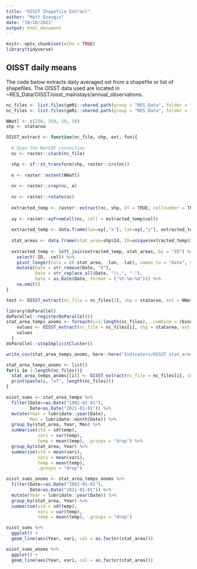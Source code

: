 ```yaml
---
title: "OISST Shapefile Extract"
author: "Matt Dzaugis"
date: "10/18/2021"
output: html_document
---
```


```r
knitr::opts_chunk$set(echo = TRUE)
library(tidyverse)
```

## OISST daily means

The code below extracts daily averaged sst from a shapefile or list of shapefiles. The OISST data used are located in ~RES_Data/OISST/oisst_mainstays/annual_observations.

```r

nc_files <- list.files(gmRi::shared.path(group = "RES_Data", folder = "OISST/oisst_mainstays/annual_observations"), pattern = "*.nc", full.names = TRUE)
nc_files <- list.files(gmRi::shared.path(group = "RES_Data", folder = "OISST/oisst_mainstays/annual_anomalies/1982to2011_climatology"), pattern = "*.nc", full.names = TRUE)

NWatl <- c(250, 350, 20, 50)
shp <- statarea

OISST_extract <- function(nc_file, shp, ext, fun){
  
  # Open the NetCDF connection
  nc <- raster::stack(nc_file)

  shp <- sf::st_transform(shp, raster::crs(nc))
  
  e <- raster::extent(NWatl)
  
  nc <- raster::crop(nc, e)
  
  nc <- raster::rotate(nc)
  
  extracted_temp <- raster::extract(nc, shp, df = TRUE, cellnumber = TRUE)
  
  xy <- raster::xyFromCell(nc, cell = extracted_temp$cell)
  
  extracted_temp <- data.frame(lon=xy[,"x"], lat=xy[,"y"], extracted_temp)
  
  stat_areas <- data.frame(stat_area=shp$Id, ID=unique(extracted_temp$ID)) 
  
  extracted_temp <- left_join(extracted_temp, stat_areas, by = "ID") %>% 
    select(-ID, -cell) %>% 
    pivot_longer(cols = c(-stat_area, -lon, -lat), names_to = "Date", values_to = "temp") %>% 
    mutate(Date = str_remove(Date, "X"),
           Date = str_replace_all(Date, "\\.", "-"),
           Date = as.Date(Date, format = ("%Y-%m-%d"))) %>% 
    na.omit()
}

test <- OISST_extract(nc_file = nc_files[3], shp = statarea, ext = NWatl, fun = NULL)

library(doParallel)
doParallel::registerDoParallel(6)
stat_area_temps_anoms <- foreach(i=1:length(nc_files), .combine = rbind, .errorhandling = "remove") %dopar% {
    values <- OISST_extract(nc_file = nc_files[i], shp = statarea, ext = NWatl, fun = NULL)
    values
  }
doParallel::stopImplicitCluster()

write_csv(stat_area_temps_anoms, here::here("Indicators/OISST_stat_area_anoms.csv"))

stat_area_temps_anoms <- list()
for(i in 1:length(nc_files)){
  stat_area_temps_anoms[[i]] <- OISST_extract(nc_file = nc_files[i], shp = statarea, ext = NWatl, fun = NULL)
  print(paste(i, "of", length(nc_files)))
}

```


```r

oisst_sums <- stat_area_temps %>% 
  filter(Date>=as.Date("1982-01-01"),
         Date<as.Date("2021-01-01")) %>% 
  mutate(Year = lubridate::year(Date),
         Mon = lubridate::month(Date)) %>% 
  group_by(stat_area, Year, Mon) %>% 
  summarise(std = sd(temp),
            vari = var(temp),
            temp = mean(temp), .groups = "drop") %>% 
  group_by(stat_area, Year) %>% 
  summarise(std = mean(vari),
            vari = mean(vari),
            temp = mean(temp),
            .groups = "drop")

oisst_sums_anoms <- stat_area_temps_anoms %>% 
  filter(Date>=as.Date("1982-01-01"),
         Date<as.Date("2021-01-01")) %>% 
  mutate(Year = lubridate::year(Date)) %>% 
  group_by(stat_area, Year) %>% 
  summarise(std = sd(temp),
            vari = var(temp),
            temp = mean(temp), .groups = "drop")

oisst_sums %>% 
  ggplot() +
  geom_line(aes(Year, vari, col = as.factor(stat_area)))

oisst_sums_anoms %>% 
  ggplot() +
  geom_line(aes(Year, vari, col = as.factor(stat_area)))

```


